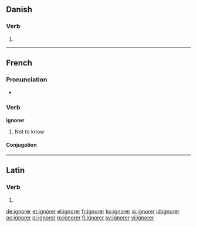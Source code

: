 ==Danish==

===Verb===
{{infl|da|verb|head=ignorer ''or'' ignorér}}

# {{form of|imperative|ignorere|lang=da}}

----

==French==

===Pronunciation===
* {{audio|Fr-ignorer.ogg|audio}}

===Verb===
'''ignorer'''

# Not to know

====Conjugation====
{{fr-conj-er|ignor|avoir}}

----

==Latin==

===Verb===
{{la-verb-form|īgnōrer}}

# {{conjugation of|[[ignoro#Latin|īgnōrō]]||1|s|pres|pass|sub}}

[[de:ignorer]]
[[et:ignorer]]
[[el:ignorer]]
[[fr:ignorer]]
[[ko:ignorer]]
[[io:ignorer]]
[[id:ignorer]]
[[oc:ignorer]]
[[pl:ignorer]]
[[ro:ignorer]]
[[fi:ignorer]]
[[sv:ignorer]]
[[vi:ignorer]]